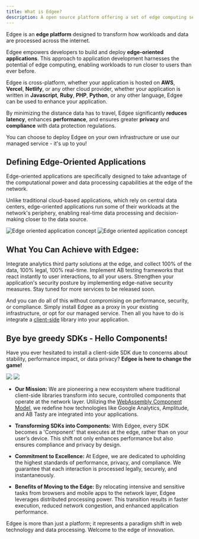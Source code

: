 ```yaml
---
title: What is Edgee?
description: A open source platform offering a set of edge computing services.
---
```


Edgee is an **edge platform** designed to transform how workloads and data are
processed across the internet.

Edgee empowers developers to build and deploy **edge-oriented applications**.
This approach to application development harnesses the potential of edge computing,
enabling workloads to run closer to users than ever before.

Edgee is cross-platform, whether your application is hosted on **AWS**, **Vercel**, **Netlify**, or any other cloud provider,
whether your application is written in **Javascript**, **Ruby**, **PHP**, **Python**, or any other language,
Edgee can be used to enhance your application.

By minimizing the distance data has to travel, Edgee significantly **reduces latency**, enhances **performance**, and
ensures greater **privacy** and **compliance** with data protection regulations.

You can choose to deploy Edgee on your own infrastructure or use our managed service - it's up to you!

## Defining Edge-Oriented Applications

Edge-oriented applications are specifically designed to take advantage of the computational
power and data processing capabilities at the edge of the network.

Unlike traditional cloud-based applications, which rely on central data centers,
edge-oriented applications run some of their workloads at the network's periphery,
enabling real-time data processing and decision-making closer to the data source.


<Frame caption="Illustration of edge-oriented application concept. Click on the image to zoom in.">
  <img
    className="block dark:hidden"
    src="/images/eoa-light.png"
    alt="Edge oriented application concept"
  />
  <img
    className="hidden dark:block"
    src="/images/eoa-dark.png"
    alt="Edge oriented application concept"
  />
</Frame>

## What You Can Achieve with Edgee:

<CardGroup>
  <Card title="Analytics at the edge" icon="chart-simple" iconType="duotone" href="/services/data-collection/overview"> 
    Integrate analytics third party solutions at the edge, and collect 100% of the data, 100% legal, 100% real-time.
  </Card>

  <Card title="AB Testing at the edge" icon="vials" iconType="duotone" href="/services/ab-testing/overview">
    Implement AB testing frameworks that react instantly to user interactions, to all your users.
  </Card>

  <Card title="Security at the edge" icon="shield" iconType="duotone" href="/services/security/overview">
    Strengthen your application's security posture by implementing edge-native security measures.
  </Card>

  <Card title="And more to come" icon="ellipsis">
    Stay tuned for more services to be released soon.
  </Card>
</CardGroup>

<Note>And you can do all of this without compromising on performance, security, or compliance.
  Simply install Edgee as a proxy in your existing infrastructure, or opt for our managed service. 
  Then all you have to do is integrate a [client-side](/getting-started/js-sdk) library into your application.</Note>


## Bye bye greedy SDKs - Hello Components!

Have you ever hesitated to install a client-side SDK due to concerns about stability, performance impact, or data privacy? **Edgee is here to change the game!**

<img className="block dark:hidden" src="/images/edgee-lbg.gif"/>
<img className="hidden dark:block" src="/images/edgee-dbg.gif"/>

- **Our Mission:** We are pioneering a new ecosystem where traditional client-side libraries transform into secure, 
controlled components that operate at the network layer. Utilizing the [WebAssembly Component Model](https://component-model.bytecodealliance.org/), we redefine how 
technologies like Google Analytics, Amplitude, and AB Tasty are integrated into your applications.

- **Transforming SDKs into Components:** With Edgee, every SDK becomes a 'Component' that executes at the edge, rather than on your user’s device. This shift not only enhances performance but also ensures compliance and privacy by design.

- **Commitment to Excellence:** At Edgee, we are dedicated to upholding the highest standards of performance, privacy, and compliance. We guarantee that each interaction is processed legally, securely, and instantaneously.

- **Benefits of Moving to the Edge:** By relocating intensive and sensitive tasks from browsers and mobile apps to the network layer, Edgee leverages distributed processing power. This transition results in faster execution, reduced network congestion, and enhanced application performance.

Edgee is more than just a platform; it represents a paradigm shift in web technology and data processing. Welcome to the edge of innovation.

